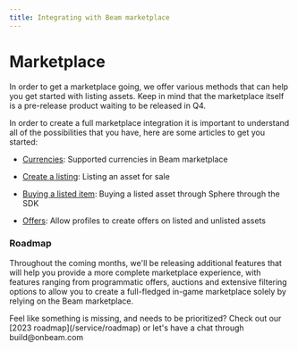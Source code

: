 ```yaml
---
title: Integrating with Beam marketplace
---
```



# Marketplace

In order to get a marketplace going, we offer various methods that can help you get started with listing assets.
Keep in mind that the marketplace itself is a pre-release product waiting to be released in Q4.

In order to create a full marketplace integration it is important to understand all of the possibilities that you have, here are some articles to get you started:

- [Currencies](/service/marketplace/currencies): Supported currencies in Beam marketplace

- [Create a listing](/service/marketplace/listing-assets): Listing an asset for sale

- [Buying a listed item](/service/marketplace/buying-assets): Buying a listed asset through Sphere through the SDK

- [Offers](/service/marketplace/offers): Allow profiles to create offers on listed and unlisted assets

### Roadmap

Throughout the coming months, we'll be releasing additional features that will help you provide a more complete marketplace experience, with features ranging from programmatic offers, auctions and extensive filtering options to allow you to create a full-fledged in-game marketplace solely by relying on the Beam marketplace.

<Callout emoji="🛠️">
  Feel like something is missing, and needs to be prioritized? Check out our
  [2023 roadmap](/service/roadmap) or let's have a chat through build@onbeam.com
</Callout>
